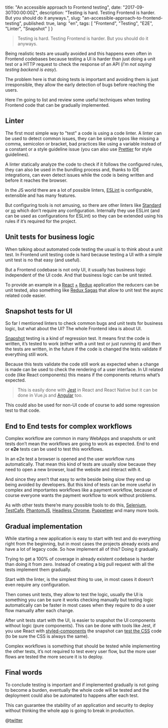   title: "An accessible approach to Frontend testing",
  date: "2017-09-30T00:00:00Z",
  description: "Testing is hard. Testing Frontend is harder. But you should do it anyways.",
  slug: "an-accessible-approach-to-frontend-testing",
  published: true,
  lang: "en",
  tags: [
    "Frontend",
    "Testing",
    "E2E",
    "Linter",
    "Snapshot"
  ]
}

> Testing is hard. Testing Frontend is harder. But you should do it anyways.

Being realistic tests are usually avoided and this happens even often in Frontend codebases because testing a UI is harder than just doing a unit test or a HTTP request to check the response of an API (_I’m not saying testing backend is easy_).

The problem here is that doing tests is important and avoiding them is just irresponsible, they allow the early detection of bugs before reaching the users.

Here I’m going to list and review some useful techniques when testing Frontend code that can be gradually implemented.

## Linter

The first most simple way to "test" a code is using a code linter. A linter can be used to detect common issues, they can be simple typos like missing a comma, semicolon or bracket, bad practices like using a variable instead of a constant or a style guideline issue (you can also use [Prettier](https://github.com/prettier/prettier) for style guidelines).

A linter statically analyze the code to check if it follows the configured rules, they can also be used in the bundling process and, thanks to IDE integrations, can even detect issues while the code is being written and before it reaches the browser.

In the JS world there are a lot of possible linters, [ESLint](https://eslint.org/) is configurable, extensible and has many features.

But configuring tools is not amusing, so there are other linters like [Standard](https://standardjs.com/) or [xo](https://github.com/sindresorhus/xo) which don’t require any configuration. Internally they use ESLint (and can be used as configurations for ESLint) so they can be extended using his rules if it’s required for the project.

## Unit tests for business logic

When talking about automated code testing the usual is to think about a unit test. In Frontend unit testing code is hard because testing a UI with a simple unit test is no that easy (and useful).

But a Frontend codebase is not only UI, it usually has business logic independent of the UI code. And that business logic can be unit tested.

To provide an example in a [React](https://reactjs.org/) [+](https://github.com/reactjs/react-redux) [Redux](http://redux.js.org/) application the reducers can be unit tested, also something like [Redux Sagas](https://redux-saga.js.org/) that allow to unit test the async related code easier.

## Snapshot tests for UI

So far I mentioned linters to check common bugs and unit tests for business logic, but what about the UI? The whole Frontend idea is about UI.

[Snapshot](https://medium.com/@dschmidt1992/jest-snapshot-testing-3ef9fa1222bb) testing is a kind of regression test. It means first the code is written, it’s tested to work (either with a unit test or just running it) and then the tests are written, in the future if the code is changed the tests validate if everything still work.

Because this tests validate the code still work as expected when a change is made can be used to check the rendering of a user interface. In UI related code (like React components) this means if the components returns what’s expected.

> This is easily done with [Jest](https://facebook.github.io/jest/docs/en/snapshot-testing.html) in React and React Native but it can be done in Vue.js and [Angular](https://github.com/synapse-wireless-labs/angular-snapshot-testing) too.

This could also be used for non-UI code of course to add some regression test to that code.

## End to End tests for complex workflows

Complex workflow are common in many WebApps and snapshots or unit tests don’t mean the workflows are going to work as expected. End to end or **e2e** tests can be used to test this workflows.

In an e2e test a browser is opened and the user workflow runs automatically. That mean this kind of tests are usually slow because they need to open a new browser, load the website and interact with it.

And since they aren’t that easy to write beside being slow they end up being avoided by developers. But this kind of tests can be more useful in complex and importantes workflows like a payment workflow, because of course everyone wants the payment workflow to work without problems.

As with other tests there’re many possible tools to do this, [Selenium](http://www.seleniumhq.org/), [TestCafe](https://devexpress.github.io/testcafe/), [PhantomJS](http://phantomjs.org/), [Headless Chrome](https://developers.google.com/web/updates/2017/04/headless-chrome), [Puppeteer](https://github.com/GoogleChrome/puppeteer) and many more tools.

## Gradual implementation

While starting a new application is easy to start with test and do everything right from the beginning, but in most cases the projects already exists and have a lot of legacy code. So how implement all of this? Doing it gradually.

Trying to get a 100% of coverage in already existent codebase is harder than doing it from zero. Instead of creating a big pull request with all the tests implement them gradually.

Start with the linter, is the simplest thing to use, in most cases it doesn’t even require any configuration.

Then comes unit tests, they allow to test the logic, usually the UI is something you can be sure it works checking manually but testing logic automatically can be faster in most cases when they require to do a user flow manually after each change.

After unit tests start with the UI, is easier to snapshot the UI components without logic (pure components). This can be done with tools like Jest, if you use React with [styled-components](https://www.styled-components.com/) the snapshot can [test the CSS](https://github.com/styled-components/jest-styled-components) code (to be sure the CSS is always the same).

Complex workflows is something that should be tested while implementing the other tests, it’s not required to test every user flow, but the more user flows are tested the more secure it is to deploy.

## Final words

To conclude testing is important and if implemented gradually is not going to become a burden, eventually the whole code will be tested and the deployment could also be automated to happens after each test.

This can guarantee the stability of an application and security to deploy without thinking the whole app is going to break in production.

@[twitter](895831530773381120)
